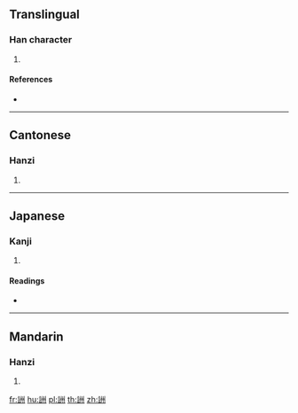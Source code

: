 {{character info/new}}
{{also|酬}}
==Translingual==

===Han character===
{{Han char|rn=149|rad=言|as=06|sn=13|four=02600|canj=YRILL}}

# {{defn|Han|sort=言06}}

====References====
* {{Han ref|kx=1159.070|dkj=35452|dj=1625.060|hdz=63971.080|uh=8A76|ud=35446|bh=E045|bd=57413}}

----

==Cantonese==

===Hanzi===
{{yue-hanzi|jyut=cau4|y=chau4}}

# {{defn|lang=yue|sort=言06}}

----

==Japanese==

===Kanji===
{{ja-kanji|grade=|rs=言06}}

# {{defn|lang=ja|sort=言06}}

====Readings====
* {{ja-readings|on=[[しゅう]] (shū), [[じゅ]] (ju)|kun=[[のろう]] (norou)|nanori=}}

----

==Mandarin==

===Hanzi===
{{cmn-hanzi|pin=[[chóu]] ([[chou2]])|wg=ch'ou<sup>2</sup>}}

# {{defn|lang=cmn|sort=言06}}

[[fr:詶]]
[[hu:詶]]
[[pl:詶]]
[[th:詶]]
[[zh:詶]]